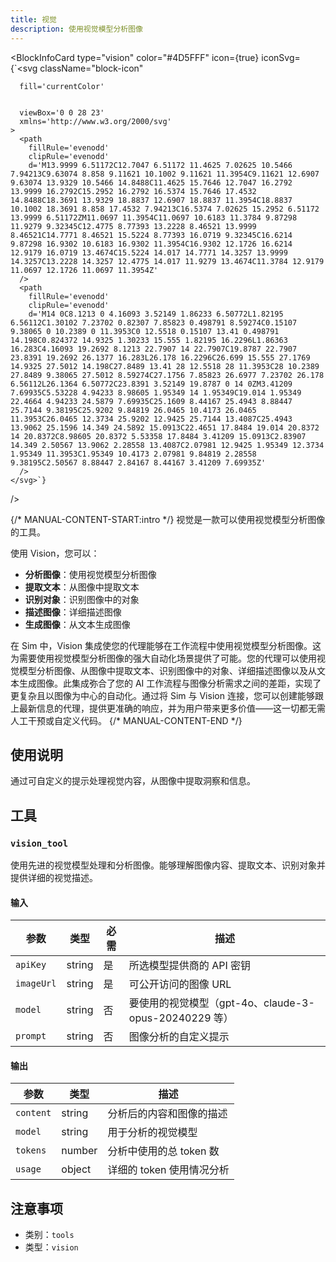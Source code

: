```yaml
---
title: 视觉
description: 使用视觉模型分析图像
---
```



<BlockInfoCard 
  type="vision"
  color="#4D5FFF"
  icon={true}
  iconSvg={`<svg className="block-icon"
      
      fill='currentColor'
      
      
      viewBox='0 0 28 23'
      xmlns='http://www.w3.org/2000/svg'
    >
      <path
        fillRule='evenodd'
        clipRule='evenodd'
        d='M13.9999 6.51172C12.7047 6.51172 11.4625 7.02625 10.5466 7.94213C9.63074 8.858 9.11621 10.1002 9.11621 11.3954C9.11621 12.6907 9.63074 13.9329 10.5466 14.8488C11.4625 15.7646 12.7047 16.2792 13.9999 16.2792C15.2952 16.2792 16.5374 15.7646 17.4532 14.8488C18.3691 13.9329 18.8837 12.6907 18.8837 11.3954C18.8837 10.1002 18.3691 8.858 17.4532 7.94213C16.5374 7.02625 15.2952 6.51172 13.9999 6.51172ZM11.0697 11.3954C11.0697 10.6183 11.3784 9.87298 11.9279 9.32345C12.4775 8.77393 13.2228 8.46521 13.9999 8.46521C14.7771 8.46521 15.5224 8.77393 16.0719 9.32345C16.6214 9.87298 16.9302 10.6183 16.9302 11.3954C16.9302 12.1726 16.6214 12.9179 16.0719 13.4674C15.5224 14.017 14.7771 14.3257 13.9999 14.3257C13.2228 14.3257 12.4775 14.017 11.9279 13.4674C11.3784 12.9179 11.0697 12.1726 11.0697 11.3954Z'
      />
      <path
        fillRule='evenodd'
        clipRule='evenodd'
        d='M14 0C8.1213 0 4.16093 3.52149 1.86233 6.50772L1.82195 6.56112C1.30102 7.23702 0.82307 7.85823 0.498791 8.59274C0.15107 9.38065 0 10.2389 0 11.3953C0 12.5518 0.15107 13.41 0.498791 14.198C0.824372 14.9325 1.30233 15.555 1.82195 16.2296L1.86363 16.283C4.16093 19.2692 8.1213 22.7907 14 22.7907C19.8787 22.7907 23.8391 19.2692 26.1377 16.283L26.178 16.2296C26.699 15.555 27.1769 14.9325 27.5012 14.198C27.8489 13.41 28 12.5518 28 11.3953C28 10.2389 27.8489 9.38065 27.5012 8.59274C27.1756 7.85823 26.6977 7.23702 26.178 6.56112L26.1364 6.50772C23.8391 3.52149 19.8787 0 14 0ZM3.41209 7.69935C5.53228 4.94233 8.98605 1.95349 14 1.95349C19.014 1.95349 22.4664 4.94233 24.5879 7.69935C25.1609 8.44167 25.4943 8.88447 25.7144 9.38195C25.9202 9.84819 26.0465 10.4173 26.0465 11.3953C26.0465 12.3734 25.9202 12.9425 25.7144 13.4087C25.4943 13.9062 25.1596 14.349 24.5892 15.0913C22.4651 17.8484 19.014 20.8372 14 20.8372C8.98605 20.8372 5.53358 17.8484 3.41209 15.0913C2.83907 14.349 2.50567 13.9062 2.28558 13.4087C2.07981 12.9425 1.95349 12.3734 1.95349 11.3953C1.95349 10.4173 2.07981 9.84819 2.28558 9.38195C2.50567 8.88447 2.84167 8.44167 3.41209 7.69935Z'
      />
    </svg>`}
/>

{/* MANUAL-CONTENT-START:intro */}
视觉是一款可以使用视觉模型分析图像的工具。

使用 Vision，您可以：

- **分析图像**：使用视觉模型分析图像
- **提取文本**：从图像中提取文本
- **识别对象**：识别图像中的对象
- **描述图像**：详细描述图像
- **生成图像**：从文本生成图像

在 Sim 中，Vision 集成使您的代理能够在工作流程中使用视觉模型分析图像。这为需要使用视觉模型分析图像的强大自动化场景提供了可能。您的代理可以使用视觉模型分析图像、从图像中提取文本、识别图像中的对象、详细描述图像以及从文本生成图像。此集成弥合了您的 AI 工作流程与图像分析需求之间的差距，实现了更复杂且以图像为中心的自动化。通过将 Sim 与 Vision 连接，您可以创建能够跟上最新信息的代理，提供更准确的响应，并为用户带来更多价值——这一切都无需人工干预或自定义代码。
{/* MANUAL-CONTENT-END */}

## 使用说明

通过可自定义的提示处理视觉内容，从图像中提取洞察和信息。

## 工具

### `vision_tool`

使用先进的视觉模型处理和分析图像。能够理解图像内容、提取文本、识别对象并提供详细的视觉描述。

#### 输入

| 参数 | 类型 | 必需 | 描述 |
| --------- | ---- | -------- | ----------- |
| `apiKey` | string | 是 | 所选模型提供商的 API 密钥 |
| `imageUrl` | string | 是 | 可公开访问的图像 URL |
| `model` | string | 否 | 要使用的视觉模型（gpt-4o、claude-3-opus-20240229 等） |
| `prompt` | string | 否 | 图像分析的自定义提示 |

#### 输出

| 参数 | 类型 | 描述 |
| --------- | ---- | ----------- |
| `content` | string | 分析后的内容和图像的描述 |
| `model` | string | 用于分析的视觉模型 |
| `tokens` | number | 分析中使用的总 token 数 |
| `usage` | object | 详细的 token 使用情况分析 |

## 注意事项

- 类别：`tools`
- 类型：`vision`
